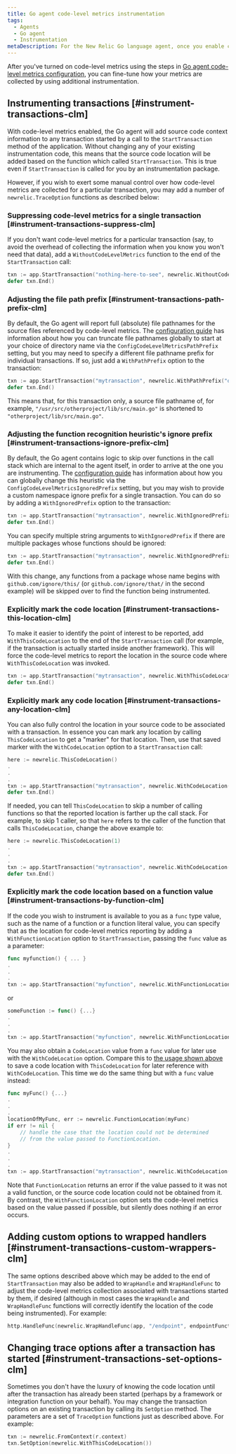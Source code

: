 ```yaml
---
title: Go agent code-level metrics instrumentation
tags:
  - Agents
  - Go agent
  - Instrumentation
metaDescription: For the New Relic Go language agent, once you enable code-level metrics, you can fine-tune how your metrics are collected.
---
```


After you've turned on code-level metrics using the steps in [Go agent code-level metrics configuration](/docs/apm/agents/go-agent/configuration/go-agent-code-level-metrics-config), you can fine-tune how your metrics are collected by using additional instrumentation.

## Instrumenting transactions [#instrument-transactions-clm]

With code-level metrics enabled, the Go agent will add source code context information to any transaction started by a call to the `StartTransaction` method of the application. Without changing any of your existing instrumentation code, this means that the source code location will be added based on the function which called `StartTransaction`. This is true even if `StartTransaction` is called for you by an instrumentation package.

However, if you wish to exert some manual control over how code-level metrics are collected for a particular transaction, you may add a number of `newrelic.TraceOption` functions as described below:

### Suppressing code-level metrics for a single transaction [#instrument-transactions-suppress-clm]

If you don't want code-level metrics for a particular transaction (say, to avoid the overhead of collecting the information when you know you won't need that data), add a `WithoutCodeLevelMetrics` function to the end of the `StartTransaction` call:

```go
txn := app.StartTransaction("nothing-here-to-see", newrelic.WithoutCodeLevelMetrics())
defer txn.End()
```

### Adjusting the file path prefix [#instrument-transactions-path-prefix-clm]

By default, the Go agent will report full (absolute) file pathnames for the source files referenced by code-level metrics. The [configuration guide](/docs/apm/agents/go-agent/configuration/go-agent-code-level-metrics-config) has information about how you can truncate file pathnames globally to start at your choice of directory name via the `ConfigCodeLevelMetricsPathPrefix` setting, but you may need to specify a different file pathname prefix for individual transactions. If so, just add a `WithPathPrefix` option to the transaction:

```go
txn := app.StartTransaction("mytransaction", newrelic.WithPathPrefix("otherproject/lib/src"))
defer txn.End()
```

This means that, for this transaction only, a source file pathname of, for example, `"/usr/src/otherproject/lib/src/main.go"` is shortened to `"otherproject/lib/src/main.go"`.

### Adjusting the function recognition heuristic's ignore prefix [#instrument-transactions-ignore-prefix-clm]

By default, the Go agent contains logic to skip over functions in the call stack which are internal to the agent itself, in order to arrive at the one you are instrumenting. The [configuration guide](/docs/apm/agents/go-agent/configuration/go-agent-code-level-metrics-config)
has information about how you can globally change this heuristic via the `ConfigCodeLevelMetricsIgnoredPrefix` setting, but you may wish to provide a custom namespace ignore prefix for a single transaction. You can do so by adding a `WithIgnoredPrefix` option to the transaction:

```go
txn := app.StartTransaction("mytransaction", newrelic.WithIgnoredPrefix("github.com/ignore/this/"))
defer txn.End()
```

You can specify multiple string arguments to `WithIgnoredPrefix` if there are multiple packages whose functions should be ignored:

```go
txn := app.StartTransaction("mytransaction", newrelic.WithIgnoredPrefix("github.com/ignore/this/", "github.com/ignore/that/"))
defer txn.End()
```


With this change, any functions from a package whose name begins with `github.com/ignore/this/` (or `github.com/ignore/that/` in the second example) will be skipped over to find the function being instrumented.

### Explicitly mark the code location [#instrument-transactions-this-location-clm]

To make it easier to identify the point of interest to be reported, add `WithThisCodeLocation` to the end of the `StartTransaction` call (for example, if the transaction is actually started inside another framework). This will force the code-level metrics to report the location in the source code where `WithThisCodeLocation` was invoked.

```go
txn := app.StartTransaction("mytransaction", newrelic.WithThisCodeLocation())
defer txn.End()
```

### Explicitly mark any code location [#instrument-transactions-any-location-clm]

You can also fully control the location in your source code to be associated with a transaction. In essence you can mark any location by calling `ThisCodeLocation` to get a "marker" for that location. Then, use that saved marker with the `WithCodeLocation` option to a `StartTransaction` call:

```go
here := newrelic.ThisCodeLocation()
.
.
.
txn := app.StartTransaction("mytransaction", newrelic.WithCodeLocation(here))
defer txn.End()
```

If needed, you can tell `ThisCodeLocation` to skip a number of calling functions so that the reported location is farther up the call stack. For example, to skip 1 caller, so that `here` refers to the caller of the function that calls `ThisCodeLocation`, change the above example to:
```go
here := newrelic.ThisCodeLocation(1)
.
.
.
txn := app.StartTransaction("mytransaction", newrelic.WithCodeLocation(here))
defer txn.End()
```

### Explicitly mark the code location based on a function value [#instrument-transactions-by-function-clm]

If the code you wish to instrument is available to you as a `func` type value, such as the name of a function or a function literal value, you can specify that as the location for code-level metrics reporting by adding a `WithFunctionLocation` option to `StartTransaction`, passing the `func` value as a parameter:

```go
func myfunction() { ... }
.
.
.
txn := app.StartTransaction("myfunction", newrelic.WithFunctionLocation(myfunction))
```

or

```go
someFunction := func() {...}
.
.
.
txn := app.StartTransaction("myfunction", newrelic.WithFunctionLocation(someFunction))
```

You may also obtain a `CodeLocation` value from a `func` value for later use with the `WithCodeLocation` option. Compare this to [the usage shown above](#instrument-transactions-any-location-clm) to save a code location with `ThisCodeLocation` for later reference with `WithCodeLocation`. This time we do the same thing but with a `func` value instead:

```go
func myFunc() {...}
.
.
.
locationOfMyFunc, err := newrelic.FunctionLocation(myFunc)
if err != nil {
    // handle the case that the location could not be determined
    // from the value passed to FunctionLocation.
}
.
.
.
txn := app.StartTransaction("mytransaction", newrelic.WithCodeLocation(locationOfMyFunc))
```

Note that `FunctionLocation` returns an error if the value passed to it was not a valid function, or the source code location could not be obtained from it. By contrast, the `WithFunctionLocation` option sets the code-level metrics based on the value passed if possible, but silently does nothing if an error occurs.

## Adding custom options to wrapped handlers [#instrument-transactions-custom-wrappers-clm]

The same options described above which may be added to the end of `StartTransaction` may also be added to `WrapHandle` and `WrapHandleFunc` to adjust the code-level metrics collection associated with transactions started by them, if desired (although in most cases the `WrapHandle` and `WrapHandleFunc` functions will correctly identify the location of the code being instrumented). For example:

```go
http.HandleFunc(newrelic.WrapHandleFunc(app, "/endpoint", endpointFunction, newrelic.WithThisCodeLocation()))
```

## Changing trace options after a transaction has started [#instrument-transactions-set-options-clm]

Sometimes you don't have the luxury of knowing the code location until after the transaction has already been started (perhaps by a framework or integration function on your behalf). You may change the transaction options on an existing transaction by calling its `SetOption` method. The parameters are a set of `TraceOption` functions just as described above. For example:

```go
txn := newrelic.FromContext(r.context)
txn.SetOption(newrelic.WithThisCodeLocation())
```
